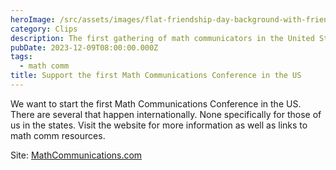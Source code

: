 ```yaml
---
heroImage: /src/assets/images/flat-friendship-day-background-with-friends-amber.jpg
category: Clips
description: The first gathering of math communicators in the United States.
pubDate: 2023-12-09T08:00:00.000Z
tags:
  - math comm
title: Support the first Math Communications Conference in the US
---
```


We want to start the first Math Communications Conference in the US. There are several that happen internationally. None specifically for those of us in the states. Visit the website for more information as well as links to math comm resources.

Site: [MathCommunications.com](https://mathcommunications.com 'Landing page to subscribe for updates about a US Math Communications Conference')
